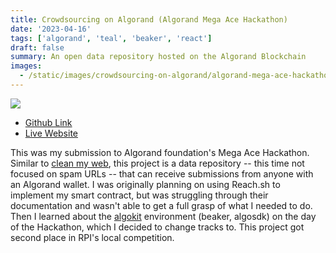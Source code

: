 ```yaml
---
title: Crowdsourcing on Algorand (Algorand Mega Ace Hackathon)
date: '2023-04-16'
tags: ['algorand', 'teal', 'beaker', 'react']
draft: false
summary: An open data repository hosted on the Algorand Blockchain
images:
  - /static/images/crowdsourcing-on-algorand/algorand-mega-ace-hackathon.png
---
```

![](/static/images/crowdsourcing-on-algorand/algorand-mega-ace-hackathon.png)

- [Github Link](https://github.com/inwonakng/mega-ace-crowdsource-app)
- [Live Website](https://mega-ace-crowdsource-app.vercel.app/)

This was my submission to Algorand foundation's Mega Ace Hackathon.
Similar to [clean my web](/blog/clean-my-web), this project is a data repository -- this time not focused on spam URLs -- that can receive submissions from anyone with an Algorand wallet.
I was originally planning on using Reach.sh to implement my smart contract, but was struggling through their documentation and wasn't able to get a full grasp of what I needed to do.
Then I learned about the [algokit](https://github.com/algorandfoundation/algokit-cli) environment (beaker, algosdk) on the day of the Hackathon, which I decided to change tracks to.
This project got second place in RPI's local competition.
